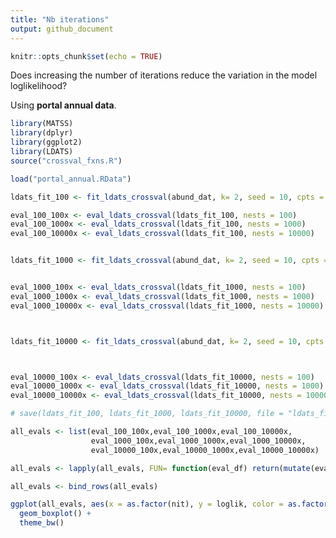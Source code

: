 ```yaml
---
title: "Nb iterations"
output: github_document
---
```


```r
knitr::opts_chunk$set(echo = TRUE)
```

Does increasing the number of iterations reduce the variation in the model loglikelihood?

Using **portal annual data**.

```r

library(MATSS)
library(dplyr)
library(ggplot2)
library(LDATS)
source("crossval_fxns.R")

load("portal_annual.RData")

```


```r

ldats_fit_100 <- fit_ldats_crossval(abund_dat, k= 2, seed = 10, cpts = 1, nit = 100, fit_to_train = F)

eval_100_100x <- eval_ldats_crossval(ldats_fit_100, nests = 100)
eval_100_1000x <- eval_ldats_crossval(ldats_fit_100, nests = 1000)
eval_100_10000x <- eval_ldats_crossval(ldats_fit_100, nests = 10000)


ldats_fit_1000 <- fit_ldats_crossval(abund_dat, k= 2, seed = 10, cpts = 1, nit = 1000, fit_to_train = F)


eval_1000_100x <- eval_ldats_crossval(ldats_fit_1000, nests = 100)
eval_1000_1000x <- eval_ldats_crossval(ldats_fit_1000, nests = 1000)
eval_1000_10000x <- eval_ldats_crossval(ldats_fit_1000, nests = 10000)



ldats_fit_10000 <- fit_ldats_crossval(abund_dat, k= 2, seed = 10, cpts = 1, nit = 10000, fit_to_train = F)



eval_10000_100x <- eval_ldats_crossval(ldats_fit_10000, nests = 100)
eval_10000_1000x <- eval_ldats_crossval(ldats_fit_10000, nests = 1000)
eval_10000_10000x <- eval_ldats_crossval(ldats_fit_10000, nests = 10000)

# save(ldats_fit_100, ldats_fit_1000, ldats_fit_10000, file = "ldats_fits_portal.RData")

all_evals <- list(eval_100_100x,eval_100_1000x,eval_100_10000x,
                  eval_1000_100x,eval_1000_1000x,eval_1000_10000x,
                  eval_10000_100x,eval_10000_1000x,eval_10000_10000x)

all_evals <- lapply(all_evals, FUN= function(eval_df) return(mutate(eval_df, nevals = nrow(eval_df))))

all_evals <- bind_rows(all_evals)
```

```r

ggplot(all_evals, aes(x = as.factor(nit), y = loglik, color = as.factor(nevals))) +
  geom_boxplot() +
  theme_bw()


```